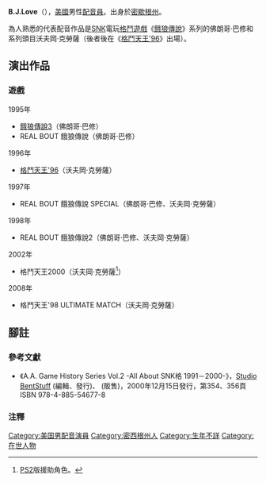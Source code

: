 {{multiple issues|
{{refimprove|time=2016-11-07T04:45:39+00:00}}
{{overly detailed|time=2016-11-07T04:45:39+00:00}}
{{primarysources|time=2016-11-07T04:45:39+00:00}}
}}
{{配音員
|姓名= B.J.Love
|圖片= 
|尺寸= 
|替代= 
|簡介= 
|本名= 
|外文名= 
|外文= 
|羅馬拼音= 
|英文名= 
|暱稱= 
|藝名= 
|國籍= 
|籍貫= 
|出生地= 
|出身地= {{USA}}[[密歇根州|密歇根州]]
|死歿地= 
|出生名= 
|生年= 
|生月= 
|生日= 
|歿年= 
|歿月= 
|歿日= 
|血型= 
|配演語言= 
|教育程度= 
|母校= 
|所屬= 
|宗教信仰= 
|配偶= 
|活躍年代= 
|出道作= 
|代表作= '''遊戲'''<br />佛朗哥·巴修、沃夫岡·克勞薩<br />（[[餓狼傳說|餓狼傳說]]系列）
|網站= 
|其他= 
|module= 
}}
'''B.J.Love'''（{{lang-en|B.J.Love}}），[[美國|美國]]男性[[配音員|配音員]]。出身於[[密歇根州|密歇根州]]。

為人熟悉的代表配音作品是[[SNK_Playmore|SNK]]電玩[[格鬥遊戲|格鬥遊戲]]《[[餓狼傳說|餓狼傳說]]》系列的佛朗哥·巴修和系列頭目沃夫岡·克勞薩（後者後在《[[拳皇系列|格鬥天王'96]]》出場）。

== 演出作品 ==
=== 遊戲 ===
; 1995年
* [[餓狼傳說|餓狼傳說3]]（佛朗哥·巴修）
* REAL BOUT 餓狼傳說（佛朗哥·巴修）
; 1996年
* [[拳皇系列|格鬥天王'96]]（沃夫岡·克勞薩）
; 1997年
* REAL BOUT 餓狼傳說 SPECIAL（佛朗哥·巴修、沃夫岡·克勞薩）
; 1998年
* REAL BOUT 餓狼傳說2（佛朗哥·巴修、沃夫岡·克勞薩）
; 2002年
* 格鬥天王2000（沃夫岡·克勞薩<ref>[[PlayStation2|PS2]]版援助角色。</ref>）
; 2008年
* 格鬥天王'98 ULTIMATE MATCH（沃夫岡·克勞薩）

== 腳註 ==
=== 參考文獻 ===
* 《A.A. Game History Series Vol.2 -All About SNK{{lang|ja|対戦}}格{{lang|ja|闘ゲーム}} 1991－2000-》，[[Studio_BentStuff|Studio BentStuff]] (編輯、發行)、{{link-ja|電波新聞社|電波新聞社}} (販售)，2000年12月15日發行，第354、356頁 ISBN 978-4-885-54677-8

=== 注釋 ===
{{reflist}}
{{voice-stub}}
{{DEFAULTSORT:B.J.Love}}
[[Category:美国男配音演員|Category:美国男配音演員]]
[[Category:密西根州人|Category:密西根州人]]
[[Category:生年不詳|Category:生年不詳]]
[[Category:在世人物|Category:在世人物]]